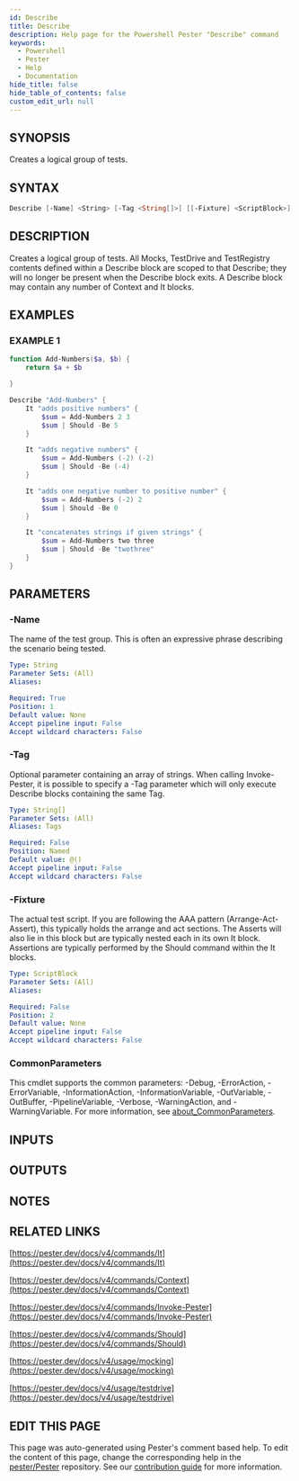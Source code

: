 ```yaml
---
id: Describe
title: Describe
description: Help page for the Powershell Pester "Describe" command
keywords:
  - Powershell
  - Pester
  - Help
  - Documentation
hide_title: false
hide_table_of_contents: false
custom_edit_url: null
---
```


## SYNOPSIS

Creates a logical group of tests.

## SYNTAX

```powershell
Describe [-Name] <String> [-Tag <String[]>] [[-Fixture] <ScriptBlock>] [<CommonParameters>]
```

## DESCRIPTION

Creates a logical group of tests.
All Mocks, TestDrive and TestRegistry contents
defined within a Describe block are scoped to that Describe; they
will no longer be present when the Describe block exits.
A Describe
block may contain any number of Context and It blocks.

## EXAMPLES

### EXAMPLE 1

```powershell
function Add-Numbers($a, $b) {
    return $a + $b

}

Describe "Add-Numbers" {
    It "adds positive numbers" {
        $sum = Add-Numbers 2 3
        $sum | Should -Be 5
    }

    It "adds negative numbers" {
        $sum = Add-Numbers (-2) (-2)
        $sum | Should -Be (-4)
    }

    It "adds one negative number to positive number" {
        $sum = Add-Numbers (-2) 2
        $sum | Should -Be 0
    }

    It "concatenates strings if given strings" {
        $sum = Add-Numbers two three
        $sum | Should -Be "twothree"
    }
}
```

## PARAMETERS

### -Name

The name of the test group.
This is often an expressive phrase describing
the scenario being tested.

```yaml
Type: String
Parameter Sets: (All)
Aliases:

Required: True
Position: 1
Default value: None
Accept pipeline input: False
Accept wildcard characters: False
```

### -Tag

Optional parameter containing an array of strings.
When calling Invoke-Pester,
it is possible to specify a -Tag parameter which will only execute Describe blocks
containing the same Tag.

```yaml
Type: String[]
Parameter Sets: (All)
Aliases: Tags

Required: False
Position: Named
Default value: @()
Accept pipeline input: False
Accept wildcard characters: False
```

### -Fixture

The actual test script.
If you are following the AAA pattern (Arrange-Act-Assert),
this typically holds the arrange and act sections.
The Asserts will also lie
in this block but are typically nested each in its own It block.
Assertions are
typically performed by the Should command within the It blocks.

```yaml
Type: ScriptBlock
Parameter Sets: (All)
Aliases:

Required: False
Position: 2
Default value: None
Accept pipeline input: False
Accept wildcard characters: False
```

### CommonParameters

This cmdlet supports the common parameters: -Debug, -ErrorAction, -ErrorVariable, -InformationAction, -InformationVariable, -OutVariable, -OutBuffer, -PipelineVariable, -Verbose, -WarningAction, and -WarningVariable. For more information, see [about_CommonParameters](http://go.microsoft.com/fwlink/?LinkID=113216).

## INPUTS

## OUTPUTS

## NOTES

## RELATED LINKS

[https://pester.dev/docs/v4/commands/It](https://pester.dev/docs/v4/commands/It)

[https://pester.dev/docs/v4/commands/Context](https://pester.dev/docs/v4/commands/Context)

[https://pester.dev/docs/v4/commands/Invoke-Pester](https://pester.dev/docs/v4/commands/Invoke-Pester)

[https://pester.dev/docs/v4/commands/Should](https://pester.dev/docs/v4/commands/Should)

[https://pester.dev/docs/v4/usage/mocking](https://pester.dev/docs/v4/usage/mocking)

[https://pester.dev/docs/v4/usage/testdrive](https://pester.dev/docs/v4/usage/testdrive)

## EDIT THIS PAGE

This page was auto-generated using Pester's comment based help. To edit the content of this page, change the corresponding help in the [pester/Pester](https://github.com/pester/pester) repository. See our [contribution guide](https://github.com/pester/docs#contributing) for more information.
